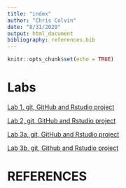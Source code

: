 ```yaml
---
title: "index"
author: "Chris Colvin"
date: "8/31/2020"
output: html_document
bibliography: references.bib
---
```


```r
knitr::opts_chunk$set(echo = TRUE)
```

# Labs

[Lab 1, git, GitHub and Rstudio project](Lab1_chriscolvin.html)

[Lab 2, git, GitHub and Rstudio project](Lab2_chriscolvin.html)

[Lab 3a, git, GitHub and Rstudio project](Lab3a_colvin.html)

[Lab 3b, git, Github and Rstudio project](Lab3b_colvin.html)

# REFERENCES
